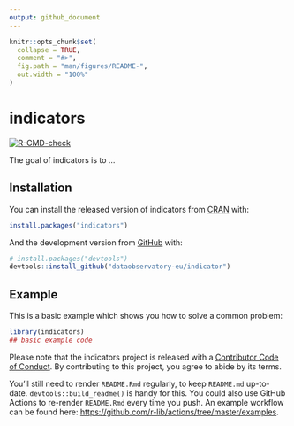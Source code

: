 ```yaml
---
output: github_document
---
```


<!-- README.md is generated from README.Rmd. Please edit that file -->

```r
knitr::opts_chunk$set(
  collapse = TRUE,
  comment = "#>",
  fig.path = "man/figures/README-",
  out.width = "100%"
)
```

# indicators

<!-- badges: start -->
[![R-CMD-check](https://github.com/dataobservatory-eu/indicator/workflows/R-CMD-check/badge.svg)](https://github.com/dataobservatory-eu/indicator/actions)
<!-- badges: end -->

The goal of indicators is to ...

## Installation

You can install the released version of indicators from [CRAN](https://CRAN.R-project.org) with:

``` r
install.packages("indicators")
```

And the development version from [GitHub](https://github.com/) with:

``` r
# install.packages("devtools")
devtools::install_github("dataobservatory-eu/indicator")
```
## Example

This is a basic example which shows you how to solve a common problem:

```r
library(indicators)
## basic example code
```

Please note that the indicators project is released with a [Contributor Code of Conduct](https://contributor-covenant.org/version/2/0/CODE_OF_CONDUCT.html). By contributing to this project, you agree to abide by its terms.

You'll still need to render `README.Rmd` regularly, to keep `README.md` up-to-date. `devtools::build_readme()` is handy for this. You could also use GitHub Actions to re-render `README.Rmd` every time you push. An example workflow can be found here: <https://github.com/r-lib/actions/tree/master/examples>.



